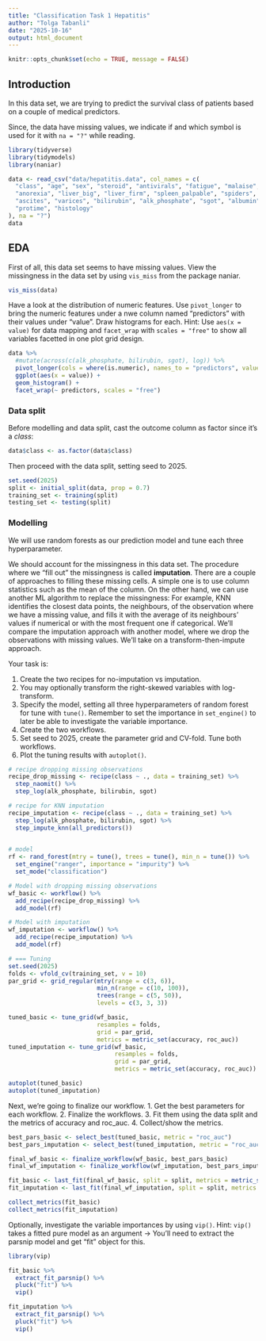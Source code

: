 ```yaml
---
title: "Classification Task 1 Hepatitis"
author: "Tolga Tabanli"
date: "2025-10-16"
output: html_document
---
```


```r
knitr::opts_chunk$set(echo = TRUE, message = FALSE)
```

## Introduction

In this data set, we are trying to predict the survival class of patients
based on a couple of medical predictors.

Since, the data have missing values, we indicate if and which symbol
is used for it with `na = "?"` while reading.

```r
library(tidyverse)
library(tidymodels)
library(naniar)

data <- read_csv("data/hepatitis.data", col_names = c(
  "class", "age", "sex", "steroid", "antivirals", "fatigue", "malaise",
  "anorexia", "liver_big", "liver_firm", "spleen_palpable", "spiders",
  "ascites", "varices", "bilirubin", "alk_phosphate", "sgot", "albumin",
  "protime", "histology"
), na = "?")
data
```

## EDA

First of all, this data set seems to have missing values.
View the missingness in the data set by using `vis_miss` from the package naniar.

```r
vis_miss(data)
```

Have a look at the distribution of numeric features.
Use `pivot_longer` to bring the numeric features under a nwe column named "predictors"
with their values under "value".
Draw histograms for each. Hint: Use `aes(x = value)` for data mapping and
`facet_wrap` with `scales = "free"` to show all variables facetted in one plot grid design.

```r
data %>%
  #mutate(across(c(alk_phosphate, bilirubin, sgot), log)) %>%
  pivot_longer(cols = where(is.numeric), names_to = "predictors", values_to = "value") %>%
  ggplot(aes(x = value)) +
  geom_histogram() +
  facet_wrap(~ predictors, scales = "free")
```

### Data split

Before modelling and data split,
cast the outcome column as factor since it's a *class*:

```r
data$class <- as.factor(data$class)
```

Then proceed with the data split, setting seed to 2025.

```r
set.seed(2025)
split <- initial_split(data, prop = 0.7)
training_set <- training(split)
testing_set <- testing(split)
```

### Modelling

We will use random forests as our prediction model and tune each three hyperparameter.

We should account for the missingness in this data set.
The procedure where we "fill out" the missingness is called **imputation**.
There are a couple of approaches to filling these missing cells.
A simple one is to use column statistics such as the mean of the column.
On the other hand, we can use another ML algorithm to replace the missingness:
For example, KNN identifies the closest data points, the neighbours, of the observation
where we have a missing value, and fills it with the average of its neighbours' values
if numerical or with the most frequent one if categorical.
We'll compare the imputation approach with another model, where we drop the observations with missing values.
We'll take on a transform-then-impute approach.

Your task is:

1. Create the two recipes for no-imputation vs imputation.
2. You may optionally transform the right-skewed variables with log-transform.
3. Specify the model, setting all three hyperparameters of random forest for tune with `tune()`.
Remember to set the importance in `set_engine()` to later be able to investigate the variable importance.
4. Create the two workflows.
5. Set seed to 2025, create the parameter grid and CV-fold. Tune both workflows.
6. Plot the tuning results with `autoplot()`.

```r
# recipe dropping missing observations
recipe_drop_missing <- recipe(class ~ ., data = training_set) %>%
  step_naomit() %>%
  step_log(alk_phosphate, bilirubin, sgot)

# recipe for KNN imputation
recipe_imputation <- recipe(class ~ ., data = training_set) %>%
  step_log(alk_phosphate, bilirubin, sgot) %>%
  step_impute_knn(all_predictors())
  

# model
rf <- rand_forest(mtry = tune(), trees = tune(), min_n = tune()) %>%
  set_engine("ranger", importance = "impurity") %>%
  set_mode("classification")

# Model with dropping missing observations
wf_basic <- workflow() %>%
  add_recipe(recipe_drop_missing) %>%
  add_model(rf)

# Model with imputation
wf_imputation <- workflow() %>%
  add_recipe(recipe_imputation) %>%
  add_model(rf)

# === Tuning
set.seed(2025)
folds <- vfold_cv(training_set, v = 10)
par_grid <- grid_regular(mtry(range = c(3, 6)),
                         min_n(range = c(10, 100)),
                         trees(range = c(5, 50)),
                         levels = c(3, 3, 3))

tuned_basic <- tune_grid(wf_basic,
                         resamples = folds,
                         grid = par_grid,
                         metrics = metric_set(accuracy, roc_auc))
tuned_imputation <- tune_grid(wf_basic,
                              resamples = folds,
                              grid = par_grid,
                              metrics = metric_set(accuracy, roc_auc))

autoplot(tuned_basic)
autoplot(tuned_imputation)
```

Next, we're going to finalize our workflow.
1. Get the best parameters for each workflow.
2. Finalize the workflows.
3. Fit them using the data split and the metrics of accuracy and roc_auc.
4. Collect/show the metrics.

```r
best_pars_basic <- select_best(tuned_basic, metric = "roc_auc")
best_pars_imputation <- select_best(tuned_imputation, metric = "roc_auc")

final_wf_basic <- finalize_workflow(wf_basic, best_pars_basic)
final_wf_imputation <- finalize_workflow(wf_imputation, best_pars_imputation)

fit_basic <- last_fit(final_wf_basic, split = split, metrics = metric_set(accuracy, roc_auc))
fit_imputation <- last_fit(final_wf_imputation, split = split, metrics = metric_set(accuracy, roc_auc))

collect_metrics(fit_basic)
collect_metrics(fit_imputation)
```

Optionally, investigate the variable importances by using `vip()`.
Hint: `vip()` takes a fitted pure model as an argument -> You'll need to extract
the parsnip model and get "fit" object for this.

```r
library(vip)

fit_basic %>%
  extract_fit_parsnip() %>%
  pluck("fit") %>%
  vip()

fit_imputation %>%
  extract_fit_parsnip() %>%
  pluck("fit") %>%
  vip()
```

